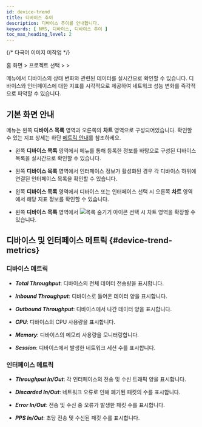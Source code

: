 ```yaml
---
id: device-trend
title: 디바이스 추이
description: 디바이스 추이를 안내합니다.
keywords: [ NMS, 디바이스, 디바이스 추이 ]
toc_max_heading_level: 2
---
```


{/* 다국어 이미지 미작업 */}

홈 화면 &gt; 프로젝트 선택 &gt; <Cmdname sid="side_device" className="uitext" /> &gt; <Cmdname sid="side_deviceTrend" className="uitext" />

<Cmdname sid="side_deviceTrend" className="uitext" /> 메뉴에서 디바이스의 상태 변화와 관련된 데이터를 실시간으로 확인할 수 있습니다. 디바이스와 인터페이스에 대한 지표를 시각적으로 제공하여 네트워크 성능 변화를 즉각적으로 파악할 수 있습니다. 

## 기본 화면 안내

<ImgLang img="nms-device-trend.png" desc="Device Trend" />

<Cmdname sid="side_deviceTrend" className="uitext" /> 메뉴는 왼쪽 **디바이스 목록** 영역과 오른쪽의 **차트** 영역으로 구성되어있습니다. 확인할 수 있는 지표 상세는 하단 [메트릭 안내](#device-trend-metrics)를 참조하세요. 

* 왼쪽 **디바이스 목록** 영역에서 <Cmdname sid="side_deviceManagement" className="uitext" /> 메뉴를 통해 등록한 정보를 바탕으로 구성된 디바이스 목록을 실시간으로 확인할 수 있습니다.

* 왼쪽 **디바이스 목록** 영역에서 인터페이스 정보가 활성화된 경우 각 디바이스 하위에 연결된 인터페이스 목록을 확인할 수 있습니다. 

* 왼쪽 **디바이스 목록** 영역에서 디바이스 또는 인터페이스 선택 시 오른쪽 **차트** 영역에서 해당 지표 정보를 확인할 수 있습니다. 

* 왼쪽 **디바이스 목록** 영역에서 ![목록 숨기기 아이콘](/img/ico-collapse-list.svg) 선택 시 차트 영역을 확장할 수 있습니다. 

## 디바이스 및 인터페이스 메트릭 {#device-trend-metrics}

### 디바이스 메트릭 

* ***Total Throughput***: 디바이스의 전체 데이터 전송량을 표시합니다.

* ***Inbound Throughput***: 디바이스로 들어온 데이터 양을 표시합니다.

* ***Outbound Throughput***: 디바이스에서 나간 데이터 양을 표시합니다.

* ***CPU***: 디바이스의 CPU 사용량을 표시합니다.

* ***Memory***: 디바이스의 메모리 사용량을 모니터링합니다.

* ***Session***: 디바이스에서 발생한 네트워크 세션 수를 표시합니다.

### 인터페이스 메트릭

* ***Throughput In/Out***: 각 인터페이스의 전송 및 수신 트래픽 양을 표시합니다.

* ***Discarded In/Out***: 네트워크 오류로 인해 폐기된 패킷의 수를 표시합니다.

* ***Error In/Out***: 전송 및 수신 중 오류가 발생한 패킷 수를 표시합니다.

* ***PPS In/Out***: 초당 전송 및 수신된 패킷 수를 표시합니다.

